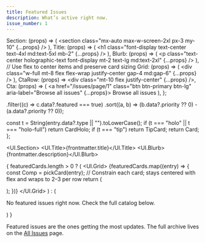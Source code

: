 ```yaml
---
title: Featured Issues
description: What’s active right now.
issue_number: 1
---
```



  Section: (props) => (
    <section class="mx-auto max-w-screen-2xl px-3 my-10" {...props} />
  ),
  Title: (props) => (
    <h1 class="font-display text-center text-4xl md:text-5xl mb-2" {...props} />
  ),
  Blurb: (props) => (
    <p class="text-center holographic-text font-display mt-2 text-lg md:text-2xl" {...props} />
  ),
  // Use flex to center items and preserve card sizing
  Grid: (props) => (
    <div class="w-full mt-8 flex flex-wrap justify-center gap-4 md:gap-6" {...props} />
  ),
  CtaRow: (props) => <div class="mt-10 flex justify-center" {...props} />,
  Cta: (props) => (
    <a href="/issues/page/1" class="btn btn-primary btn-lg" aria-label="Browse all issues" {...props}>
      Browse all issues
    </a>
  ),
};

  .filter((c) => c.data?.featured === true)
  .sort((a, b) => (b.data?.priority ?? 0) - (a.data?.priority ?? 0));

  const t = String(entry.data?.type || "").toLowerCase();
  if (t === "holo" || t === "holo-full") return CardHolo;
  if (t === "tip") return TipCard;
  return Card;
};

<UI.Section>
  <UI.Title>{frontmatter.title}</UI.Title>
  <UI.Blurb>{frontmatter.description}</UI.Blurb>

  {
    featuredCards.length > 0 ? (
      <UI.Grid>
        {featuredCards.map((entry) => {
          const Comp = pickCard(entry);
          // Constrain each card; stays centered with flex and wraps to 2–3 per row
          return (
            <div key={entry.slug} class="w-full sm:w-[440px] md:w-[460px]">
              <Comp markdown={entry} />
            </div>
          );
        })}
      </UI.Grid>
    ) : (
      <p class="opacity-75 mt-6 text-center">
        No featured issues right now. Check the full catalog below.
      </p>
    )
  }

  <More>
    <UI.CtaRow>
      <UI.Cta />
    </UI.CtaRow>
    <p class="mt-6 opacity-75 text-center">
      Featured issues are the ones getting the most updates. The full archive lives on the
      <a class="link link-hover ml-1" href="/issues">All Issues</a> page.
    </p>
  </More>
</UI.Section>


